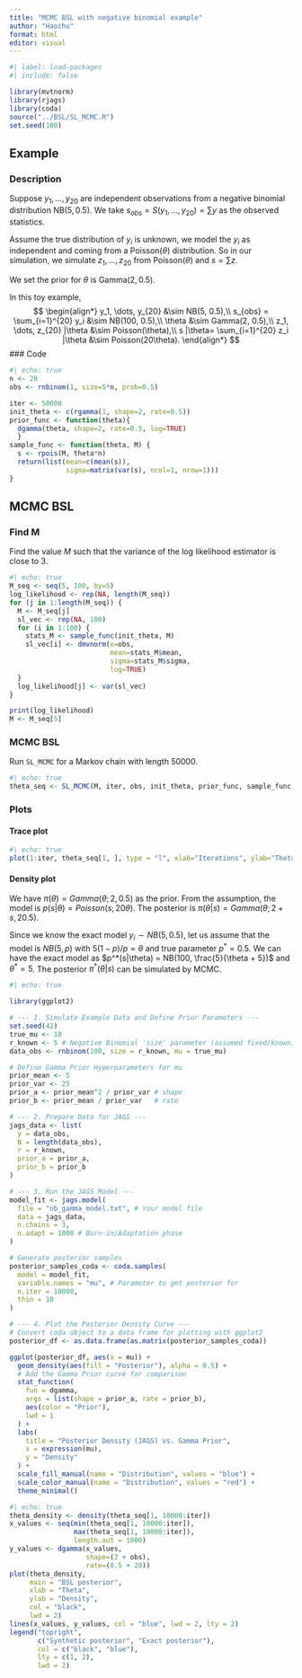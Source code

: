 ```yaml
---
title: "MCMC BSL with negative binomial example"
author: "Haochu"
format: html
editor: visual
---
```


```r
#| label: load-packages
#| include: false

library(mvtnorm)
library(rjags)
library(coda)
source("../BSL/SL_MCMC.R")
set.seed(100)
```

## Example

### Description

Suppose $y_1, \dots, y_{20}$ are independent observations from a negative binomial distribution NB($5, 0.5$). We take $s_{obs} = S(y_1, \dots, y_{20}) = \sum y$ as the observed statistics.

Assume the true distribution of $y_i$ is unknown, we model the $y_i$ as independent and coming from a Poisson($\theta$) distribution. So in our simulation, we simulate $z_1, \dots, z_{20}$ from Poisson($\theta$) and $s=\sum z$.

We set the prior for $\theta$ is Gamma($2, 0.5$).

In this toy example,
$$
\begin{align*}
y_1, \dots, y_{20} &\sim NB(5, 0.5),\\
s_{obs} = \sum_{i=1}^{20} y_i &\sim NB(100, 0.5),\\
\theta &\sim Gamma(2, 0.5),\\
z_1, \dots, z_{20} |\theta &\sim Poisson(\theta),\\
s |\theta= \sum_{i=1}^{20} z_i |\theta &\sim Poisson(20\theta).
\end{align*}
$$
### Code

```r
#| echo: true
n <- 20
obs <- rnbinom(1, size=5*n, prob=0.5)

iter <- 50000
init_theta <- c(rgamma(1, shape=2, rate=0.5))
prior_func <- function(theta){
  dgamma(theta, shape=2, rate=0.5, log=TRUE)
  }
sample_func <- function(theta, M) {
  s <- rpois(M, theta*n)
  return(list(mean=c(mean(s)),
              sigma=matrix(var(s), ncol=1, nrow=1)))
}
```

## MCMC BSL

### Find M

Find the value $M$ such that the variance of the log likelihood estimator is close to $3$.

```r
#| echo: true
M_seq <- seq(5, 100, by=5)
log_likelihood <- rep(NA, length(M_seq))
for (j in 1:length(M_seq)) {
  M <- M_seq[j]
  sl_vec <- rep(NA, 100)
  for (i in 1:100) {
    stats_M <- sample_func(init_theta, M)
    sl_vec[i] <- dmvnorm(x=obs,
                         mean=stats_M$mean,
                         sigma=stats_M$sigma,
                         log=TRUE)
  }
  log_likelihood[j] <- var(sl_vec)
}

print(log_likelihood)
M <- M_seq[5]
```

### MCMC BSL

Run `SL_MCMC` for a Markov chain with length $50000$.

```r
#| echo: true
theta_seq <- SL_MCMC(M, iter, obs, init_theta, prior_func, sample_func, 0.1)
```

### Plots

#### Trace plot

```r
#| echo: true
plot(1:iter, theta_seq[1, ], type = "l", xlab="Iterations", ylab="Theta")
```

#### Density plot

We have $\pi(\theta) = Gamma(\theta; 2, 0.5)$ as the prior. From the assumption, the model is $p(s|\theta) = Poisson(s; 20\theta)$. The posterior is $\pi(\theta|s) = Gamma(\theta; 2+s, 20.5)$.

Since we know the exact model $y_i \sim NB(5, 0.5)$, let us assume that the model is $NB(5, p)$ with $5(1-p)/p = \theta$ and true parameter $p^* = 0.5$. We can have the exact model as $p^*(s|\theta) = NB(100, \frac{5}{\theta + 5})$ and $\theta^* = 5$. The posterior $\pi^*(\theta|s)$ can be simulated by MCMC.

```r
#| echo: true

library(ggplot2)

# --- 1. Simulate Example Data and Define Prior Parameters ---
set.seed(42)
true_mu <- 10
r_known <- 5 # Negative Binomial 'size' parameter (assumed fixed/known)
data_obs <- rnbinom(100, size = r_known, mu = true_mu)

# Define Gamma Prior Hyperparameters for mu
prior_mean <- 5
prior_var <- 25
prior_a <- prior_mean^2 / prior_var # shape
prior_b <- prior_mean / prior_var   # rate

# --- 2. Prepare Data for JAGS ---
jags_data <- list(
  y = data_obs,
  N = length(data_obs),
  r = r_known,
  prior_a = prior_a,
  prior_b = prior_b
)

# --- 3. Run the JAGS Model ---
model_fit <- jags.model(
  file = "nb_gamma_model.txt", # Your model file
  data = jags_data,
  n.chains = 3,
  n.adapt = 1000 # Burn-in/Adaptation phase
)

# Generate posterior samples
posterior_samples_coda <- coda.samples(
  model = model_fit,
  variable.names = "mu", # Parameter to get posterior for
  n.iter = 10000,
  thin = 10
)

# --- 4. Plot the Posterior Density Curve ---
# Convert coda object to a data frame for plotting with ggplot2
posterior_df <- as.data.frame(as.matrix(posterior_samples_coda))

ggplot(posterior_df, aes(x = mu)) +
  geom_density(aes(fill = "Posterior"), alpha = 0.5) +
  # Add the Gamma Prior curve for comparison
  stat_function(
    fun = dgamma,
    args = list(shape = prior_a, rate = prior_b),
    aes(color = "Prior"),
    lwd = 1
  ) +
  labs(
    title = "Posterior Density (JAGS) vs. Gamma Prior",
    x = expression(mu),
    y = "Density"
  ) +
  scale_fill_manual(name = "Distribution", values = "blue") +
  scale_color_manual(name = "Distribution", values = "red") +
  theme_minimal()
```

```r
#| echo: true
theta_density <- density(theta_seq[1, 10000:iter])
x_values <- seq(min(theta_seq[1, 10000:iter]),
                max(theta_seq[1, 10000:iter]),
                length.out = 1000)
y_values <- dgamma(x_values,
                   shape=(2 + obs),
                   rate=(0.5 + 20))
plot(theta_density,
     main = "BSL posterior",
     xlab = "Theta",
     ylab = "Density",
     col = "black",
     lwd = 2)
lines(x_values, y_values, col = "blue", lwd = 2, lty = 2)
legend("topright",
       c("Synthetic posterior", "Exact posterior"),
       col = c("black", "blue"),
       lty = c(1, 2),
       lwd = 2)
```


